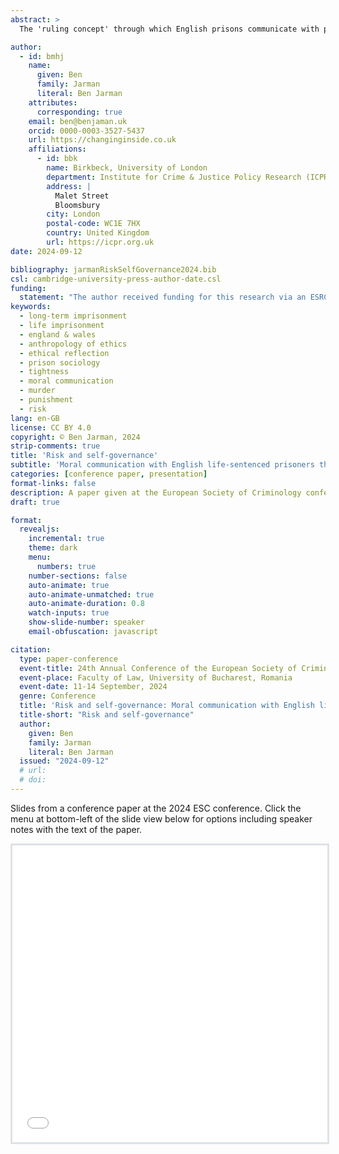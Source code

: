 ```yaml
---
abstract: >
  The 'ruling concept' through which English prisons communicate with prisoners about the moral obligations associated with their punishment is risk. Risk thinking and risk talk pervade the management of lifers and prisoners generally, and the management of risk is a primary conduit for the operation of power. This has been said to produce distinctively 'tight' prison pain, for those governed through risk. This paper, based on PhD research interviews with 48 life-sentenced prisoners in two English prisons, reviews how risk factored in the sample's ethical lives: how they made sense of the concept, or in some cases, dismissed it as a bad-faith imposition. It summarises official documents to describe risk assessments for the sample, which broadly suggested that the participants were ordinary and 'easy-keeping' lifers: compliant, mostly self-governing, adapted to imprisonment, and posing few risks to others in custody. This, the paper argues, means they were subject to discontinuous, and varying, kinds of 'grip', with 'tight' conditions prevailing for some, but 'loose' and 'lax' conditions for others. It produces a typology of ethical responses to moral communication about risk, and suggests what an ethical approach adds to our understanding of risk governance and of the moral communication delivered by punishment.

author:
  - id: bmhj
    name:
      given: Ben
      family: Jarman
      literal: Ben Jarman
    attributes:
      corresponding: true
    email: ben@benjaman.uk
    orcid: 0000-0003-3527-5437
    url: https://changinginside.co.uk
    affiliations:
      - id: bbk
        name: Birkbeck, University of London
        department: Institute for Crime & Justice Policy Research (ICPR)
        address: |
          Malet Street
          Bloomsbury
        city: London
        postal-code: WC1E 7HX
        country: United Kingdom
        url: https://icpr.org.uk
date: 2024-09-12

bibliography: jarmanRiskSelfGovernance2024.bib
csl: cambridge-university-press-author-date.csl
funding:
  statement: "The author received funding for this research via an ESRC Knowledge Exchange PhD Studentship, reference 2405252, co-funded by a Quakers in Britain Adult Education Grant, reference AE-016 2018/19."
keywords:
  - long-term imprisonment
  - life imprisonment
  - england & wales
  - anthropology of ethics
  - ethical reflection
  - prison sociology
  - tightness
  - moral communication
  - murder
  - punishment
  - risk
lang: en-GB
license: CC BY 4.0
copyright: © Ben Jarman, 2024
strip-comments: true
title: 'Risk and self-governance'
subtitle: 'Moral communication with English life-sentenced prisoners through the medium of risk management'
categories: [conference paper, presentation]
format-links: false
description: A paper given at the European Society of Criminology conference in Bucharest
draft: true

format:
  revealjs:
    incremental: true
    theme: dark
    menu: 
      numbers: true
    number-sections: false
    auto-animate: true
    auto-animate-unmatched: true
    auto-animate-duration: 0.8
    watch-inputs: true
    show-slide-number: speaker
    email-obfuscation: javascript

citation:
  type: paper-conference
  event-title: 24th Annual Conference of the European Society of Criminology
  event-place: Faculty of Law, University of Bucharest, Romania
  event-date: 11-14 September, 2024
  genre: Conference
  title: 'Risk and self-governance: Moral communication with English life-sentenced prisoners through the medium of risk management'
  title-short: "Risk and self-governance"
  author:
    given: Ben
    family: Jarman
    literal: Ben Jarman
  issued: "2024-09-12"
  # url: 
  # doi: 
---
```


::: {.callout-note}
Slides from a conference paper at the 2024 ESC conference. Click the menu at bottom-left of the slide view below for options including speaker notes with the text of the paper.
:::

<style>
.slide-deck {
    border: 3px solid #dee2e6;
    width: 100%;
    height: 475px;
}
</style>

<div>
```{=html}
<iframe class="slide-deck" src="PRES_esc-2024_long.html"></iframe>
```
</div>